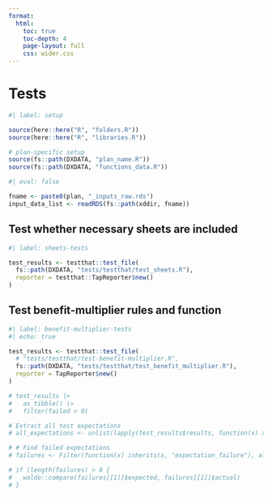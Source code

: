 ```yaml
---
format:
  html:
    toc: true
    toc-depth: 4
    page-layout: full
    css: wider.css
---    
```


# Tests


```r
#| label: setup

source(here::here("R", "folders.R"))
source(here::here("R", "libraries.R"))

# plan-specific setup
source(fs::path(DXDATA, "plan_name.R"))
source(fs::path(DXDATA, "functions_data.R"))

```


```r
#| eval: false

fname <- paste0(plan, "_inputs_raw.rds")
input_data_list <- readRDS(fs::path(xddir, fname))

```


## Test whether necessary sheets are included

```r
#| label: sheets-tests

test_results <- testthat::test_file(
  fs::path(DXDATA, "tests/testthat/test_sheets.R"),
  reporter = testthat::TapReporter$new()
)

```

## Test benefit-multiplier rules and function

```r
#| label: benefit-multiplier-tests
#| echo: true

test_results <- testthat::test_file(
  # "tests/testthat/test-benefit-multiplier.R",
  fs::path(DXDATA, "tests/testthat/test_benefit_multiplier.R"),
  reporter = TapReporter$new()
)

# test_results |>
#   as_tibble() |>
#   filter(failed > 0)

# Extract all test expectations
# all_expectations <- unlist(lapply(test_results$results, function(x) x))

# # Find failed expectations
# failures <- Filter(function(x) inherits(x, "expectation_failure"), all_expectations)

# if (length(failures) > 0 {
#   waldo::compare(failures[[1]]$expected, failures[[1]]$actual)
# }

```
